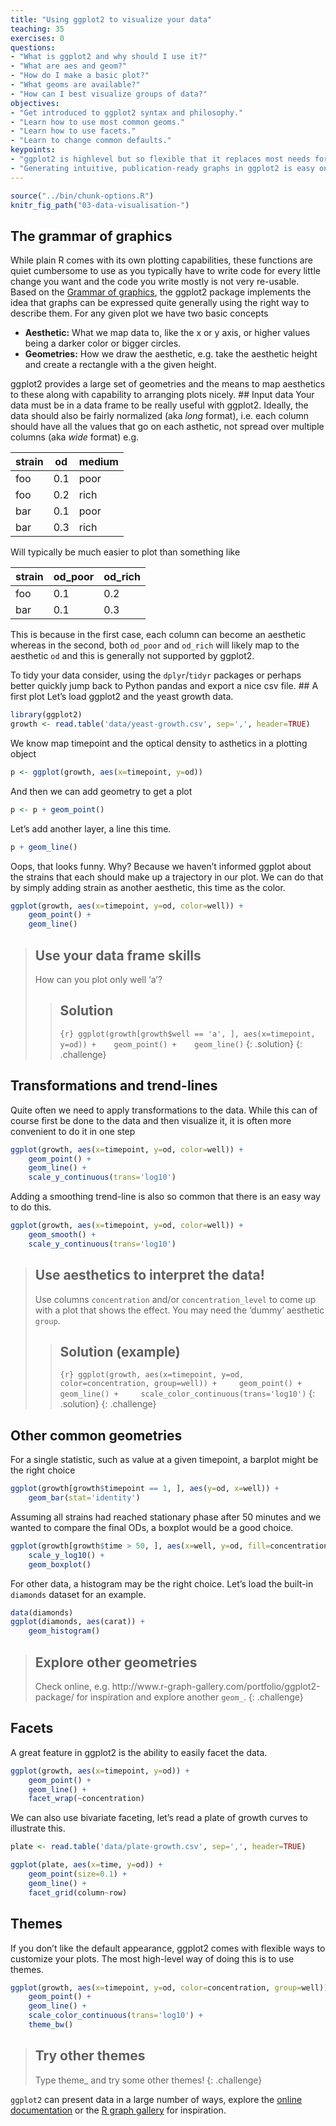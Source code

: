 ```yaml
---
title: "Using ggplot2 to visualize your data"
teaching: 35
exercises: 0
questions:
- "What is ggplot2 and why should I use it?"
- "What are aes and geom?"
- "How do I make a basic plot?"
- "What geoms are available?"
- "How can I best visualize groups of data?"
objectives:
- "Get introduced to ggplot2 syntax and philosophy."
- "Learn how to use most common geoms."
- "Learn how to use facets."
- "Learn to change common defaults."
keypoints:
- "ggplot2 is highlevel but so flexible that it replaces most needs for R's base graphics"
- "Generating intuitive, publication-ready graphs in ggplot2 is easy once you get the hang of it"
---
```



```r
source("../bin/chunk-options.R")
knitr_fig_path("03-data-visualisation-")
```

## The grammar of graphics <!-- 2 -->
    
While plain R comes with its own plotting capabilities, these functions are quiet cumbersome to use as you typically have to write code for every little change you want and the code you write mostly is not very re-usable. Based on the [Grammar of graphics](https://www.amazon.com/exec/obidos/ASIN/0387245448/7210-20), the ggplot2 package implements the idea that graphs can be expressed quite generally using the right way to describe them. For any given plot we have two basic concepts

- **Aesthetic:** What we map data to, like the x or y axis, or higher values being a darker color or bigger circles.
- **Geometries:** How we draw the aesthetic, e.g. take the aesthetic height and create a rectangle with a the given height.

ggplot2 provides a large set of geometries and the means to map aesthetics to these along with capability to arranging plots nicely.
## Input data <!-- 2 -->
Your data must be in a data frame to be really useful with ggplot2. Ideally, the data should also be fairly normalized (aka *long* format), i.e. each column should have all the values that go on each asthetic, not spread over multiple columns (aka *wide* format) e.g.

| strain  | od | medium |
|---------|----|--------|
| foo     | 0.1| poor   |
| foo     | 0.2| rich   |
| bar     | 0.1| poor   |
| bar     | 0.3| rich   |

Will typically be much easier to plot than something like

| strain  | od_poor | od_rich |
|---------|---------|---------|
| foo     | 0.1     | 0.2     |
| bar     | 0.1     | 0.3     |

This is because in the first case, each column can become an aesthetic whereas in the second, both `od_poor` and `od_rich` will likely map to the aesthetic `od` and this is generally not supported by ggplot2.

To tidy your data consider, using the `dplyr`/`tidyr` packages or perhaps better quickly jump back to Python pandas and export a nice csv file.
## A first plot <!-- 5 -->
Let's load ggplot2 and the yeast growth data.

```r
library(ggplot2)
growth <- read.table('data/yeast-growth.csv', sep=',', header=TRUE)
```

We know map timepoint and the optical density to asthetics in a plotting object

```r
p <- ggplot(growth, aes(x=timepoint, y=od))
```

And then we can add geometry to get a plot

```r
p <- p + geom_point()
```

Let's add another layer, a line this time.

```r
p + geom_line()
```

Oops, that looks funny. Why? Because we haven't informed ggplot about the strains that each should make up a trajectory in our plot. We can do that by simply adding strain as another aesthetic, this time as the color. 

```r
ggplot(growth, aes(x=timepoint, y=od, color=well)) +
    geom_point() +
    geom_line()
```

> ## Use your data frame skills
>
> How can you plot only well 'a'?
>
> > ## Solution
> > ```{r}
> > ggplot(growth[growth$well == 'a', ], aes(x=timepoint, y=od)) +
> >    geom_point() +
> >    geom_line()
> > ```
> {: .solution}
{: .challenge}

## Transformations and trend-lines <!-- 4 -->
Quite often we need to apply transformations to the data. While this can of course first be done to the data and then visualize it, it is often more convenient to do it in one step

```r
ggplot(growth, aes(x=timepoint, y=od, color=well)) +
    geom_point() +
    geom_line() +
    scale_y_continuous(trans='log10')
```        

Adding a smoothing trend-line is also so common that there is an easy way to do this.

```r
ggplot(growth, aes(x=timepoint, y=od, color=well)) +
    geom_smooth() +
    scale_y_continuous(trans='log10')
```        

> ## Use aesthetics to interpret the data!
>
> Use columns `concentration` and/or `concentration_level` to come up with a plot that shows the effect. You may need the 'dummy' aesthetic `group`.
>
> > ## Solution (example)
> > ```{r}
> > ggplot(growth, aes(x=timepoint, y=od, color=concentration, group=well)) +
> >     geom_point() +
> >     geom_line() +
> >     scale_color_continuous(trans='log10')
> > ```
> {: .solution}
{: .challenge}

## Other common geometries <!-- 5 -->

For a single statistic, such as value at a given timepoint, a barplot might be the right choice

```r
ggplot(growth[growth$timepoint == 1, ], aes(y=od, x=well)) +
    geom_bar(stat='identity')
```        

Assuming all strains had reached stationary phase after 50 minutes and we wanted to compare the final ODs, a boxplot would be a good choice.

```r
ggplot(growth[growth$time > 50, ], aes(x=well, y=od, fill=concentration)) +
    scale_y_log10() +
    geom_boxplot()
```        

For other data, a histogram may be the right choice. Let's load the built-in `diamonds` dataset for an example.

```r
data(diamonds)
ggplot(diamonds, aes(carat)) +
    geom_histogram()
```        

> ## Explore other geometries
>
> Check online, e.g. http://www.r-graph-gallery.com/portfolio/ggplot2-package/ for inspiration and explore another `geom_`. 
{: .challenge}

## Facets <!-- 3 -->
A great feature in ggplot2 is the ability to easily facet the data. 

```r
ggplot(growth, aes(x=timepoint, y=od)) +
    geom_point() +
    geom_line() +
    facet_wrap(~concentration)
```

We can also use bivariate faceting, let's read a plate of growth curves to illustrate this.

```r
plate <- read.table('data/plate-growth.csv', sep=',', header=TRUE)

ggplot(plate, aes(x=time, y=od)) +
    geom_point(size=0.1) +
    geom_line() +
    facet_grid(column~row)
```

## Themes <!-- 2 -->
If you don't like the default appearance, ggplot2 comes with flexible ways to customize your plots. The most high-level way of doing this is to use themes.

```r
ggplot(growth, aes(x=timepoint, y=od, color=concentration, group=well)) +
    geom_point() +
    geom_line() +
    scale_color_continuous(trans='log10') +
    theme_bw()
```

> ## Try other themes
>
> Type theme_<TAB> and try some other themes!
{: .challenge}


`ggplot2` can present data in a large number of ways, explore the
[online documentation](http://docs.ggplot2.org) or the
[R graph gallery](http://www.r-graph-gallery.com/portfolio/ggplot2-package/)
for inspiration.
